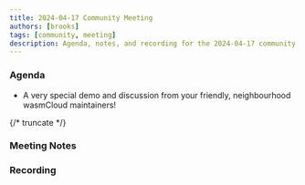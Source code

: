 ```yaml
---
title: 2024-04-17 Community Meeting
authors: [brooks]
tags: [community, meeting]
description: Agenda, notes, and recording for the 2024-04-17 community meeting
---
```



### Agenda

- A very special demo and discussion from your friendly, neighbourhood wasmCloud maintainers!

{/* truncate */}

### Meeting Notes

### Recording

<ReactPlayer url='https://www.youtube.com/watch?v=rZ_f8Wl4W6Q' controls />
